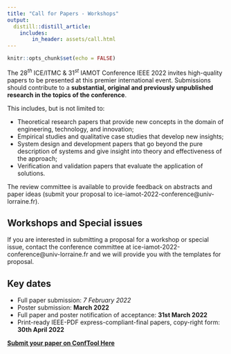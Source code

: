 ```yaml
---
title: "Call for Papers - Workshops"
output:
  distill::distill_article:
    includes:
        in_header: assets/call.html
---
```


```r
knitr::opts_chunk$set(echo = FALSE)
```


The $28^{th}$ ICE/ITMC & $31^{st}$ IAMOT Conference IEEE 2022 invites high-quality papers to be presented at this premier international event. Submissions should contribute to a **substantial, original and previously unpublished research in the topics of the conference**.

This includes, but is not limited to:

- Theoretical research papers that provide new concepts in the domain of engineering, technology, and innovation;
- Empirical studies and qualitative case studies that develop new insights;
- System design and development papers that go beyond the pure description of systems and give insight into theory and effectiveness of the approach;
- Verification and validation papers that evaluate the application of solutions.

The review committee is available to provide feedback on abstracts and paper ideas (submit your proposal to ice-iamot-2022-conference@univ-lorraine.fr).

## Workshops and Special issues

If you are interested in submitting a proposal for a workshop or special issue, contact the conference committee at ice-iamot-2022-conference@univ-lorraine.fr and we will provide you with the templates for proposal.

## Key dates

::: {.infobox .goal data-latex="{.goal}"}

- Full paper submission:  *7 February 2022*
- Poster submission: **March 2022**
- Full paper and poster notification of acceptance:  **31st March 2022**
- Print-ready IEEE-PDF express-compliant-final papers, copy-right form:  **30th April 2022**

[**Submit your paper on ConfTool Here**](https://www.conftool.pro/ice-iamot-2022)

:::
